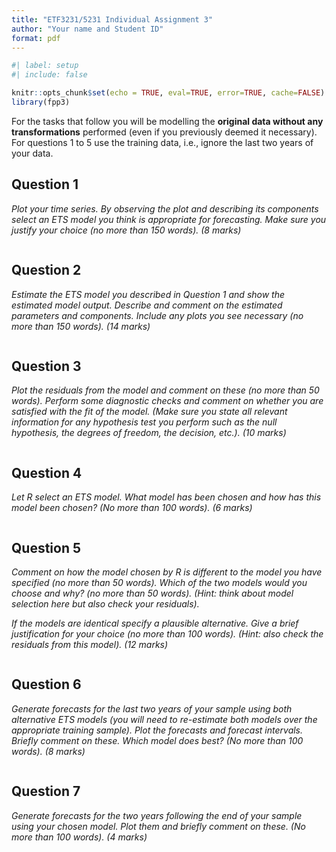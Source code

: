 ```yaml
---
title: "ETF3231/5231 Individual Assignment 3"
author: "Your name and Student ID"
format: pdf
---
```


```r
#| label: setup
#| include: false

knitr::opts_chunk$set(echo = TRUE, eval=TRUE, error=TRUE, cache=FALSE)
library(fpp3)
```


For the tasks that follow you will be modelling the **original data without any transformations** performed (even if you previously deemed it necessary). For questions 1 to 5 use the training data, i.e., ignore the last two years of your data.

## Question 1

*Plot your time series. By observing the plot and describing its components select an ETS model you think is appropriate for forecasting. Make sure you justify your choice (no more than 150 words). (8 marks)*

```r

```

\newpage
## Question 2

*Estimate the ETS model you described in Question 1 and show the estimated model output. Describe and comment on the estimated parameters and components. Include any plots you see necessary (no more than 150 words). (14 marks)*

```r

```

\newpage
## Question 3

*Plot the residuals from the model and comment on these (no more than 50 words). Perform some diagnostic checks and comment on whether you are satisfied with the fit of the model. (Make sure you state all relevant information for any hypothesis test you perform such as the null hypothesis, the degrees of freedom, the decision, etc.). (10 marks)*

```r

```

\newpage
## Question 4

*Let R select an ETS model. What model has been chosen and how has this model been chosen? (No more than 100 words). (6 marks)*

```r

```

\newpage
## Question 5

*Comment on how the model chosen by R is different to the model you have specified (no more than 50 words). Which of the two models would you choose and why? (no more than 50 words). (Hint: think about model selection here but also check your residuals).* 

*If the models are identical specify a plausible alternative. Give a brief justification for your choice (no more than 100 words). (Hint: also check the residuals from this model).  (12 marks)*

```r

```

\newpage
## Question 6

*Generate forecasts for the last two years of your sample using both alternative ETS models (you will need to re-estimate both models over the appropriate training sample). Plot the forecasts and forecast intervals. Briefly comment on these. Which model does best? (No more than 100 words). (8 marks)*

```r

```

\newpage
## Question 7

*Generate forecasts for the two years following the end of your sample using your chosen model. Plot them and briefly comment on these. (No more than 100 words).  (4 marks)*

```r

```
